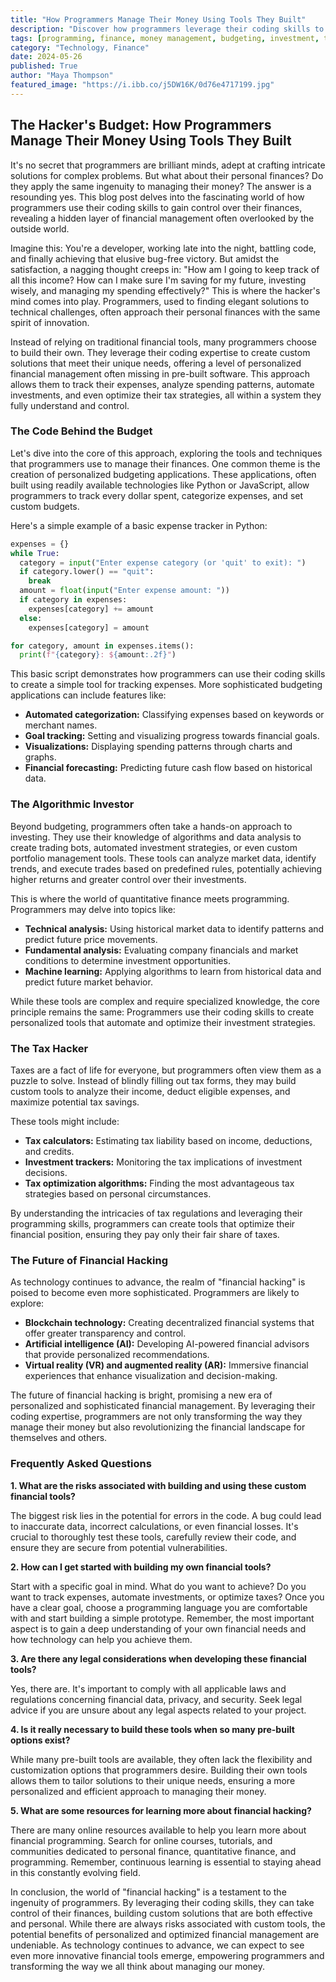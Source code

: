 ```yaml
---
title: "How Programmers Manage Their Money Using Tools They Built"
description: "Discover how programmers leverage their coding skills to create personalized tools for managing their finances, from budgeting and investment tracking to tax optimization. Learn about the techniques, benefits, and potential risks of building custom financial solutions."
tags: [programming, finance, money management, budgeting, investment, tax optimization, custom tools, personal finance, technology, financial hacking]
category: "Technology, Finance"
date: 2024-05-26
published: True
author: "Maya Thompson"
featured_image: "https://i.ibb.co/j5DW16K/0d76e4717199.jpg"
---
```


## The Hacker's Budget: How Programmers Manage Their Money Using Tools They Built

It's no secret that programmers are brilliant minds, adept at crafting intricate solutions for complex problems. But what about their personal finances? Do they apply the same ingenuity to managing their money? The answer is a resounding yes. This blog post delves into the fascinating world of how programmers use their coding skills to gain control over their finances, revealing a hidden layer of financial management often overlooked by the outside world.

Imagine this: You're a developer, working late into the night, battling code, and finally achieving that elusive bug-free victory. But amidst the satisfaction, a nagging thought creeps in: "How am I going to keep track of all this income? How can I make sure I'm saving for my future, investing wisely, and managing my spending effectively?" This is where the hacker's mind comes into play. Programmers, used to finding elegant solutions to technical challenges, often approach their personal finances with the same spirit of innovation.

Instead of relying on traditional financial tools, many programmers choose to build their own. They leverage their coding expertise to create custom solutions that meet their unique needs, offering a level of personalized financial management often missing in pre-built software. This approach allows them to track their expenses, analyze spending patterns, automate investments, and even optimize their tax strategies, all within a system they fully understand and control.

### The Code Behind the Budget

Let's dive into the core of this approach, exploring the tools and techniques that programmers use to manage their finances. One common theme is the creation of personalized budgeting applications. These applications, often built using readily available technologies like Python or JavaScript, allow programmers to track every dollar spent, categorize expenses, and set custom budgets.  

Here's a simple example of a basic expense tracker in Python:

```python
expenses = {}
while True:
  category = input("Enter expense category (or 'quit' to exit): ")
  if category.lower() == "quit":
    break
  amount = float(input("Enter expense amount: "))
  if category in expenses:
    expenses[category] += amount
  else:
    expenses[category] = amount

for category, amount in expenses.items():
  print(f"{category}: ${amount:.2f}")
```

This basic script demonstrates how programmers can use their coding skills to create a simple tool for tracking expenses.  More sophisticated budgeting applications can include features like:

* **Automated categorization:**  Classifying expenses based on keywords or merchant names.
* **Goal tracking:**  Setting and visualizing progress towards financial goals.
* **Visualizations:**  Displaying spending patterns through charts and graphs.
* **Financial forecasting:**  Predicting future cash flow based on historical data.

### The Algorithmic Investor

Beyond budgeting, programmers often take a hands-on approach to investing. They use their knowledge of algorithms and data analysis to create trading bots, automated investment strategies, or even custom portfolio management tools. These tools can analyze market data, identify trends, and execute trades based on predefined rules, potentially achieving higher returns and greater control over their investments.

This is where the world of quantitative finance meets programming. Programmers may delve into topics like:

* **Technical analysis:**  Using historical market data to identify patterns and predict future price movements.
* **Fundamental analysis:**  Evaluating company financials and market conditions to determine investment opportunities.
* **Machine learning:**  Applying algorithms to learn from historical data and predict future market behavior.

While these tools are complex and require specialized knowledge, the core principle remains the same: Programmers use their coding skills to create personalized tools that automate and optimize their investment strategies.

###  The Tax Hacker

Taxes are a fact of life for everyone, but programmers often view them as a puzzle to solve.  Instead of blindly filling out tax forms, they may build custom tools to analyze their income, deduct eligible expenses, and maximize potential tax savings. 

These tools might include:

* **Tax calculators:**  Estimating tax liability based on income, deductions, and credits.
* **Investment trackers:**  Monitoring the tax implications of investment decisions.
* **Tax optimization algorithms:**  Finding the most advantageous tax strategies based on personal circumstances.

By understanding the intricacies of tax regulations and leveraging their programming skills, programmers can create tools that optimize their financial position, ensuring they pay only their fair share of taxes.

###  The Future of Financial Hacking

As technology continues to advance, the realm of "financial hacking" is poised to become even more sophisticated.  Programmers are likely to explore:

* **Blockchain technology:**  Creating decentralized financial systems that offer greater transparency and control.
* **Artificial intelligence (AI):**  Developing AI-powered financial advisors that provide personalized recommendations.
* **Virtual reality (VR) and augmented reality (AR):**  Immersive financial experiences that enhance visualization and decision-making.

The future of financial hacking is bright, promising a new era of personalized and sophisticated financial management. By leveraging their coding expertise, programmers are not only transforming the way they manage their money but also revolutionizing the financial landscape for themselves and others.

### Frequently Asked Questions

**1.  What are the risks associated with building and using these custom financial tools?**

The biggest risk lies in the potential for errors in the code. A bug could lead to inaccurate data, incorrect calculations, or even financial losses. It's crucial to thoroughly test these tools, carefully review their code, and ensure they are secure from potential vulnerabilities.

**2.  How can I get started with building my own financial tools?**

Start with a specific goal in mind. What do you want to achieve?  Do you want to track expenses, automate investments, or optimize taxes?  Once you have a clear goal, choose a programming language you are comfortable with and start building a simple prototype.  Remember, the most important aspect is to gain a deep understanding of your own financial needs and how technology can help you achieve them.

**3.  Are there any legal considerations when developing these financial tools?**

Yes, there are.  It's important to comply with all applicable laws and regulations concerning financial data, privacy, and security.  Seek legal advice if you are unsure about any legal aspects related to your project.

**4.  Is it really necessary to build these tools when so many pre-built options exist?**

While many pre-built tools are available, they often lack the flexibility and customization options that programmers desire. Building their own tools allows them to tailor solutions to their unique needs, ensuring a more personalized and efficient approach to managing their money. 

**5.  What are some resources for learning more about financial hacking?**

There are many online resources available to help you learn more about financial programming. Search for online courses, tutorials, and communities dedicated to personal finance, quantitative finance, and programming.  Remember, continuous learning is essential to staying ahead in this constantly evolving field.

In conclusion, the world of "financial hacking" is a testament to the ingenuity of programmers.  By leveraging their coding skills, they can take control of their finances, building custom solutions that are both effective and personal. While there are always risks associated with custom tools, the potential benefits of personalized and optimized financial management are undeniable. As technology continues to advance, we can expect to see even more innovative financial tools emerge, empowering programmers and transforming the way we all think about managing our money.